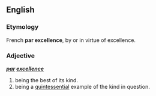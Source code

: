 ==English==

===Etymology===
French '''par excellence''', by or in virtue of excellence.

===Adjective===
'''''[[par]] [[excellence]]'''''

# being the best of its kind.
# being a [[quintessential]] example of the kind in question.